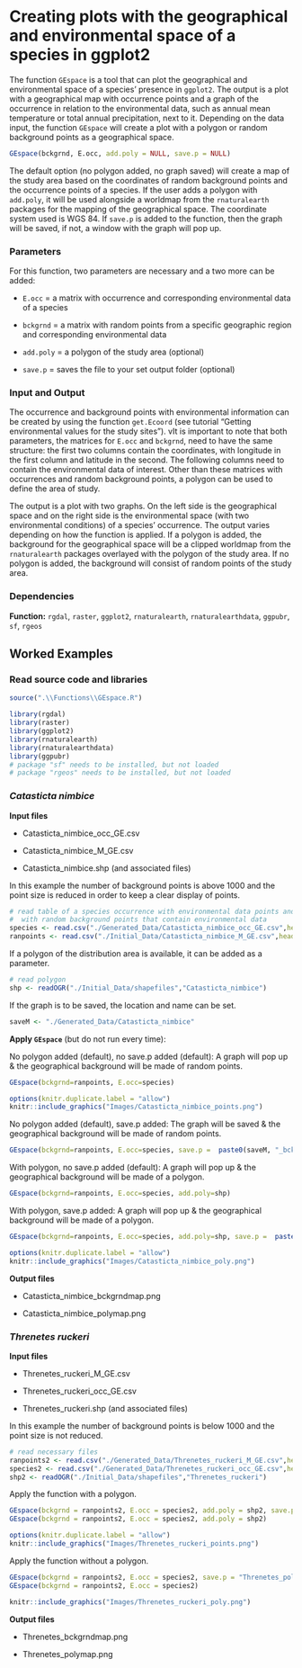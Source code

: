 
# Creating plots with the geographical and environmental space of a species in ggplot2

The function `GEspace` is a tool that can plot the geographical and environmental space of a species' presence in `ggplot2`. The output is a plot with a geographical map with occurrence points and a graph of the occurrence in relation to the environmental data, such as annual mean temperature or total annual precipitation, next to it. Depending on the data input, the function `GEspace` will create a plot with a polygon or random background points as a geographical space. 

```r
GEspace(bckgrnd, E.occ, add.poly = NULL, save.p = NULL)
```

The default option (no polygon added, no graph saved) will create a map of the study area based on the coordinates of random background points and the occurrence points of a species. If the user adds a polygon with `add.poly`, it will be used alongside a worldmap from the `rnaturalearth` packages for the mapping of the geographical space. The coordinate system used is WGS 84. If `save.p` is added to the function, then the graph will be saved, if not, a window with the graph will pop up.


### Parameters

For this function, two parameters are necessary and a two more can be added:

- `E.occ` = a matrix with occurrence and corresponding environmental data of a species

- `bckgrnd` = a matrix with random points from a specific geographic region and corresponding environmental data

- `add.poly` = a polygon of the study area (optional)

- `save.p` = saves the file to your set output folder (optional)


### Input and Output

The occurrence and background points with environmental information can be created by using the function `get.Ecoord` (see tutorial "Getting environmental values for the study sites"). vIt is important to note that both parameters, the matrices for `E.occ` and `bckgrnd`, need to have the same structure: the first two columns contain the coordinates, with longitude in the first column and latitude in the second. The following columns need to contain the environmental data of interest. Other than these matrices with occurrences and random background points, a polygon can be used to define the area of study.

The output is a plot with two graphs. On the left side is the geographical space and on the right side is the environmental space (with two environmental conditions) of a species' occurrence.
The output varies depending on how the function is applied. If a polygon is added, the background for the geographical space will be a clipped worldmap from the `rnaturalearth` packages overlayed with the polygon of the study area. If no polygon is added, the background will consist of random points of the study area.


### Dependencies
**Function:** `rgdal`, `raster`, `ggplot2`, `rnaturalearth`, `rnaturalearthdata`, `ggpubr`, `sf`, `rgeos`


## Worked Examples

### Read source code and libraries

```r
source(".\\Functions\\GEspace.R")
```


```r
library(rgdal)
library(raster)
library(ggplot2)
library(rnaturalearth)
library(rnaturalearthdata)
library(ggpubr)
# package "sf" needs to be installed, but not loaded
# package "rgeos" needs to be installed, but not loaded
```


###  *Catasticta nimbice*


**Input files**

- Catasticta_nimbice_occ_GE.csv

- Catasticta_nimbice_M_GE.csv

- Catasticta_nimbice.shp (and associated files)


In this example the number of background points is above 1000 and the point size is reduced in order to keep a clear display of points.
```r
# read table of a species occurrence with environmental data points and table 
#  with random background points that contain environmental data
species <- read.csv("./Generated_Data/Catasticta_nimbice_occ_GE.csv",header=T)
ranpoints <- read.csv("./Initial_Data/Catasticta_nimbice_M_GE.csv",header=T)

```

If a polygon of the distribution area is available, it can be added as a parameter.
```r
# read polygon
shp <- readOGR("./Initial_Data/shapefiles","Catasticta_nimbice")

```

If the graph is to be saved, the location and name can be set.
```r
saveM <- "./Generated_Data/Catasticta_nimbice"

```


**Apply `GEspace`** (but do not run every time):  

No polygon added (default), no save.p added (default): A graph will pop up & the geographical background will be made of random points.
```r
GEspace(bckgrnd=ranpoints, E.occ=species)
```


```r
options(knitr.duplicate.label = "allow")
knitr::include_graphics("Images/Catasticta_nimbice_points.png")
```


No polygon added (default), save.p added: The graph will be saved & the geographical background will be made of random points.
```r
GEspace(bckgrnd=ranpoints, E.occ=species, save.p =  paste0(saveM, "_bckgrndmap.png"))
```


With polygon, no save.p added (default): A graph will pop up & the geographical background will be made of a polygon.
```r
GEspace(bckgrnd=ranpoints, E.occ=species, add.poly=shp)
```

With polygon, save.p added: A graph will pop up & the geographical background will be made of a polygon.
```r
GEspace(bckgrnd=ranpoints, E.occ=species, add.poly=shp, save.p =  paste0(saveM, "_polymap.png"))
```


```r
options(knitr.duplicate.label = "allow")
knitr::include_graphics("Images/Catasticta_nimbice_poly.png")
```


**Output files**

- Catasticta_nimbice_bckgrndmap.png

- Catasticta_nimbice_polymap.png


### *Threnetes ruckeri*


**Input files**

- Threnetes_ruckeri_M_GE.csv

- Threnetes_ruckeri_occ_GE.csv

- Threnetes_ruckeri.shp (and associated files)


In this example the number of background points is below 1000 and the point size is not reduced.
```r
# read necessary files
ranpoints2 <- read.csv("./Generated_Data/Threnetes_ruckeri_M_GE.csv",header=T)
species2 <- read.csv("./Generated_Data/Threnetes_ruckeri_occ_GE.csv",header=T)
shp2 <- readOGR("./Initial_Data/shapefiles","Threnetes_ruckeri")

```

Apply the function with a polygon.
```r
GEspace(bckgrnd = ranpoints2, E.occ = species2, add.poly = shp2, save.p = "Threnetes_bckgrndmap.png")
GEspace(bckgrnd = ranpoints2, E.occ = species2, add.poly = shp2)
```


```r
options(knitr.duplicate.label = "allow")
knitr::include_graphics("Images/Threnetes_ruckeri_points.png")
```

Apply the function without a polygon.
```r
GEspace(bckgrnd = ranpoints2, E.occ = species2, save.p = "Threnetes_polymap.png")
GEspace(bckgrnd = ranpoints2, E.occ = species2)
```

```r
knitr::include_graphics("Images/Threnetes_ruckeri_poly.png")
```


**Output files**

- Threnetes_bckgrndmap.png

- Threnetes_polymap.png
